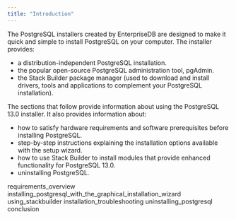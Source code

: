 ```yaml
---
title: "Introduction"
---
```




The PostgreSQL installers created by EnterpriseDB are designed to make it quick and simple to install PostgreSQL on your computer. The installer provides:

-   a distribution-independent PostgreSQL installation.
-   the popular open-source PostgreSQL administration tool, pgAdmin.
-   the Stack Builder package manager (used to download and install drivers, tools and applications to complement your PostgreSQL installation).

The sections that follow provide information about using the PostgreSQL 13.0 installer. It also provides information about:

-   how to satisfy hardware requirements and software prerequisites before installing PostgreSQL.
-   step-by-step instructions explaining the installation options available with the setup wizard.
-   how to use Stack Builder to install modules that provide enhanced functionality for PostgreSQL 13.0.
-   uninstalling PostgreSQL.

<div class="toctree" maxdepth="6">

requirements\_overview installing\_postgresql\_with\_the\_graphical\_installation\_wizard using\_stackbuilder installation\_troubleshooting uninstalling\_postgresql conclusion

</div>
